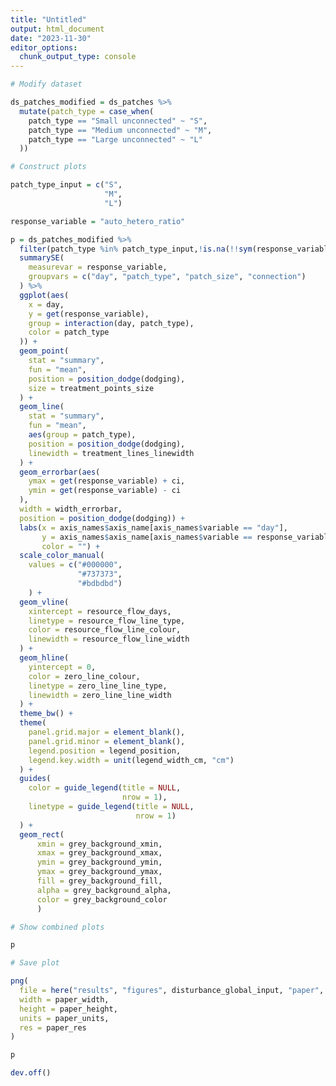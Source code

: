 ```yaml
---
title: "Untitled"
output: html_document
date: "2023-11-30"
editor_options: 
  chunk_output_type: console
---
```


```r

# Modify dataset

ds_patches_modified = ds_patches %>%
  mutate(patch_type = case_when(
    patch_type == "Small unconnected" ~ "S",
    patch_type == "Medium unconnected" ~ "M",
    patch_type == "Large unconnected" ~ "L"
  ))
```


```r

# Construct plots

patch_type_input = c("S",
                     "M",
                     "L")

response_variable = "auto_hetero_ratio"

p = ds_patches_modified %>%
  filter(patch_type %in% patch_type_input,!is.na(!!sym(response_variable))) %>%
  summarySE(
    measurevar = response_variable,
    groupvars = c("day", "patch_type", "patch_size", "connection")
  ) %>%
  ggplot(aes(
    x = day,
    y = get(response_variable),
    group = interaction(day, patch_type),
    color = patch_type
  )) +
  geom_point(
    stat = "summary",
    fun = "mean",
    position = position_dodge(dodging),
    size = treatment_points_size
  ) +
  geom_line(
    stat = "summary",
    fun = "mean",
    aes(group = patch_type),
    position = position_dodge(dodging),
    linewidth = treatment_lines_linewidth
  ) +
  geom_errorbar(aes(
    ymax = get(response_variable) + ci,
    ymin = get(response_variable) - ci
  ),
  width = width_errorbar,
  position = position_dodge(dodging)) +
  labs(x = axis_names$axis_name[axis_names$variable == "day"],
       y = axis_names$axis_name[axis_names$variable == response_variable],
       color = "") +
  scale_color_manual(
    values = c("#000000",
               "#737373",
               "#bdbdbd")
    ) +
  geom_vline(
    xintercept = resource_flow_days,
    linetype = resource_flow_line_type,
    color = resource_flow_line_colour,
    linewidth = resource_flow_line_width
  ) +
  geom_hline(
    yintercept = 0,
    color = zero_line_colour,
    linetype = zero_line_line_type,
    linewidth = zero_line_line_width
  ) +
  theme_bw() +
  theme(
    panel.grid.major = element_blank(),
    panel.grid.minor = element_blank(),
    legend.position = legend_position,
    legend.key.width = unit(legend_width_cm, "cm")
  ) +
  guides(
    color = guide_legend(title = NULL,
                         nrow = 1),
    linetype = guide_legend(title = NULL,
                            nrow = 1)
  ) +
  geom_rect(
      xmin = grey_background_xmin, 
      xmax = grey_background_xmax,
      ymin = grey_background_ymin, 
      ymax = grey_background_ymax, 
      fill = grey_background_fill, 
      alpha = grey_background_alpha,
      color = grey_background_color
      )
```

```r

# Show combined plots

p
```

```r

# Save plot

png(
  file = here("results", "figures", disturbance_global_input, "paper", "auto_heterotrophic.png"),
  width = paper_width,
  height = paper_height,
  units = paper_units,
  res = paper_res
)

p

dev.off()
```